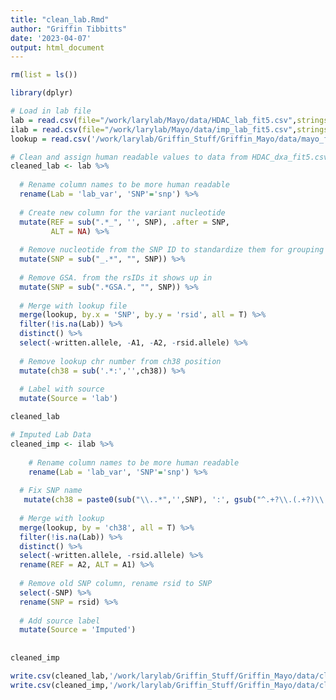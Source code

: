 ```yaml
---
title: "clean_lab.Rmd"
author: "Griffin Tibbitts"
date: '2023-04-07'
output: html_document
---
```


```r
rm(list = ls())
```

```r
library(dplyr)
```

```r
# Load in lab file
lab = read.csv(file="/work/larylab/Mayo/data/HDAC_lab_fit5.csv",stringsAsFactors = F)
ilab = read.csv(file="/work/larylab/Mayo/data/imp_lab_fit5.csv",stringsAsFactors = F)
lookup = read.csv('/work/larylab/Griffin_Stuff/Griffin_Mayo/data/mayo_fram_snp_master_list.csv')
```

```r
# Clean and assign human readable values to data from HDAC_dxa_fit5.csv 
cleaned_lab <- lab %>%
  
  # Rename column names to be more human readable
  rename(Lab = 'lab_var', 'SNP'='snp') %>%
  
  # Create new column for the variant nucleotide
  mutate(REF = sub(".*_", '', SNP), .after = SNP,
         ALT = NA) %>%
  
  # Remove nucleotide from the SNP ID to standardize them for grouping
  mutate(SNP = sub("_.*", "", SNP)) %>%
  
  # Remove GSA. from the rsIDs it shows up in
  mutate(SNP = sub(".*GSA.", "", SNP)) %>%
  
  # Merge with lookup file
  merge(lookup, by.x = 'SNP', by.y = 'rsid', all = T) %>%
  filter(!is.na(Lab)) %>%
  distinct() %>%
  select(-written.allele, -A1, -A2, -rsid.allele) %>%
  
  # Remove lookup chr number from ch38 position
  mutate(ch38 = sub('.*:','',ch38)) %>%
  
  # Label with source
  mutate(Source = 'lab')

cleaned_lab
```

```r
# Imputed Lab Data
cleaned_imp <- ilab %>%
  
    # Rename column names to be more human readable
    rename(Lab = 'lab_var', 'SNP'='snp') %>%
  
  # Fix SNP name 
   mutate(ch38 = paste0(sub("\\..*",'',SNP), ':', gsub("^.+?\\.(.+?)\\..*$", "\\1", SNP))) %>%
  
  # Merge with lookup
  merge(lookup, by = 'ch38', all = T) %>%
  filter(!is.na(Lab)) %>%
  distinct() %>%
  select(-written.allele, -rsid.allele) %>%
  rename(REF = A2, ALT = A1) %>%
  
  # Remove old SNP column, rename rsid to SNP
  select(-SNP) %>%
  rename(SNP = rsid) %>%
  
  # Add source label
  mutate(Source = 'Imputed')
  
  
cleaned_imp
```

```r
write.csv(cleaned_lab,'/work/larylab/Griffin_Stuff/Griffin_Mayo/data/cleaned_lab.csv')
write.csv(cleaned_imp,'/work/larylab/Griffin_Stuff/Griffin_Mayo/data/cleaned_imputed_lab.csv')
```

